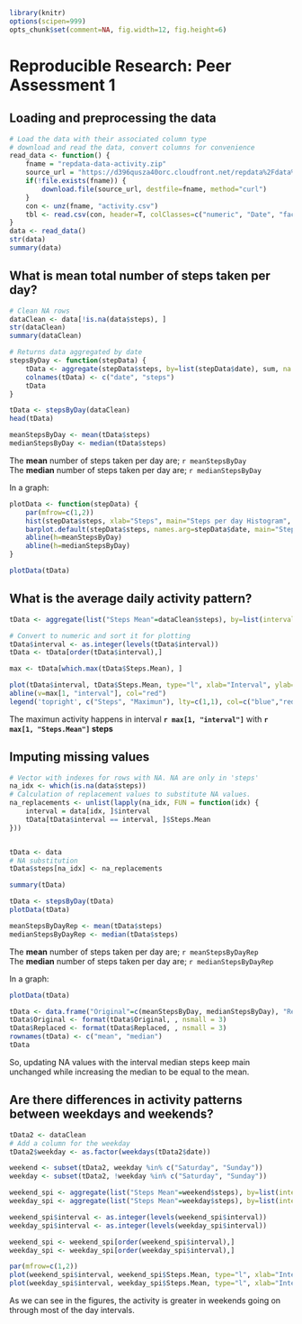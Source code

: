 ```r
library(knitr)
options(scipen=999)
opts_chunk$set(comment=NA, fig.width=12, fig.height=6)
```
# Reproducible Research: Peer Assessment 1


## Loading and preprocessing the data
```r
# Load the data with their associated column type
# download and read the data, convert columns for convenience
read_data <- function() {
    fname = "repdata-data-activity.zip"
    source_url = "https://d396qusza40orc.cloudfront.net/repdata%2Fdata%2Factivity.zip"
    if(!file.exists(fname)) {
        download.file(source_url, destfile=fname, method="curl")
    }
    con <- unz(fname, "activity.csv")
    tbl <- read.csv(con, header=T, colClasses=c("numeric", "Date", "factor"))
}
data <- read_data()
str(data)
summary(data)
```

## What is mean total number of steps taken per day?
```r
# Clean NA rows
dataClean <- data[!is.na(data$steps), ]
str(dataClean)
summary(dataClean)

# Returns data aggregated by date
stepsByDay <- function(stepData) {
    tData <- aggregate(stepData$steps, by=list(stepData$date), sum, na.rm=TRUE)
    colnames(tData) <- c("date", "steps")
    tData
}

tData <- stepsByDay(dataClean)
head(tData)

meanStepsByDay <- mean(tData$steps)
medianStepsByDay <- median(tData$steps)
```
The **mean** number of steps taken per day are; `r meanStepsByDay`  
The **median** number of steps taken per day are; `r medianStepsByDay`

In a graph:

```r

plotData <- function(stepData) {
    par(mfrow=c(1,2))
    hist(stepData$steps, xlab="Steps", main="Steps per day Histogram", breaks=10)
    barplot.default(stepData$steps, names.arg=stepData$date, main="Steps per day", ylab="Steps", xlab="Day" )
    abline(h=meanStepsByDay)
    abline(h=medianStepsByDay)    
}

plotData(tData)
```

## What is the average daily activity pattern?
```r
tData <- aggregate(list("Steps Mean"=dataClean$steps), by=list(interval=dataClean$interval), mean)

# Convert to numeric and sort it for plotting
tData$interval <- as.integer(levels(tData$interval))
tData <- tData[order(tData$interval),]

max <- tData[which.max(tData$Steps.Mean), ]

plot(tData$interval, tData$Steps.Mean, type="l", xlab="Interval", ylab="Mean Step", main="Mean steps by interval", col="blue")
abline(v=max[1, "interval"], col="red")
legend('topright', c("Steps", "Maximun"), lty=c(1,1), col=c("blue","red"))
```
The maximun activity happens in interval **`r max[1, "interval"]`** with **`r max[1, "Steps.Mean"]` steps**

## Imputing missing values
```r
# Vector with indexes for rows with NA. NA are only in 'steps'
na_idx <- which(is.na(data$steps))
# Calculation of replacement values to substitute NA values.
na_replacements <- unlist(lapply(na_idx, FUN = function(idx) {
    interval = data[idx, ]$interval
    tData[tData$interval == interval, ]$Steps.Mean
}))


tData <- data
# NA substitution
tData$steps[na_idx] <- na_replacements

summary(tData)

tData <- stepsByDay(tData)
plotData(tData)

meanStepsByDayRep <- mean(tData$steps)
medianStepsByDayRep <- median(tData$steps)
```

The **mean** number of steps taken per day are; `r meanStepsByDayRep`  
The **median** number of steps taken per day are; `r medianStepsByDayRep`

In a graph:

```r
plotData(tData)
```
```r
tData <- data.frame("Original"=c(meanStepsByDay, medianStepsByDay), "Replaced"=c(meanStepsByDayRep, medianStepsByDayRep))
tData$Original <- format(tData$Original, , nsmall = 3)
tData$Replaced <- format(tData$Replaced, , nsmall = 3)
rownames(tData) <- c("mean", "median")
tData

```
So, updating NA values with the interval median steps keep main unchanged while increasing the median to be equal to the mean.

## Are there differences in activity patterns between weekdays and weekends?

```r
tData2 <- dataClean
# Add a column for the weekday
tData2$weekday <- as.factor(weekdays(tData2$date))

weekend <- subset(tData2, weekday %in% c("Saturday", "Sunday"))
weekday <- subset(tData2, !weekday %in% c("Saturday", "Sunday"))

weekend_spi <- aggregate(list("Steps Mean"=weekend$steps), by=list(interval=weekend$interval), mean, na.rm=TRUE)
weekday_spi <- aggregate(list("Steps Mean"=weekday$steps), by=list(interval=weekday$interval), mean, na.rm=TRUE)

weekend_spi$interval <- as.integer(levels(weekend_spi$interval))
weekday_spi$interval <- as.integer(levels(weekday_spi$interval))

weekend_spi <- weekend_spi[order(weekend_spi$interval),]
weekday_spi <- weekday_spi[order(weekday_spi$interval),]

par(mfrow=c(1,2))
plot(weekend_spi$interval, weekend_spi$Steps.Mean, type="l", xlab="Interval", ylab="Mean Step", main="Weekend", col="blue")
plot(weekday_spi$interval, weekday_spi$Steps.Mean, type="l", xlab="Interval", ylab="Mean Step", main="Weekday", col="blue")

```
As we can see in the figures, the activity is greater in weekends going on through most of the day intervals.